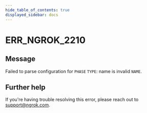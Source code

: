 ```yaml
---
hide_table_of_contents: true
displayed_sidebar: docs
---
```



# ERR_NGROK_2210

## Message

Failed to parse configuration for `PHASE` `TYPE`: name is invalid `NAME`.

<ErrorDetails error="err_ngrok_2210" />

## Further help

If you're having trouble resolving this error, please reach out to [support@ngrok.com](mailto:support@ngrok.com?subject=Help%20with%20ERR_NGROK_2210).
